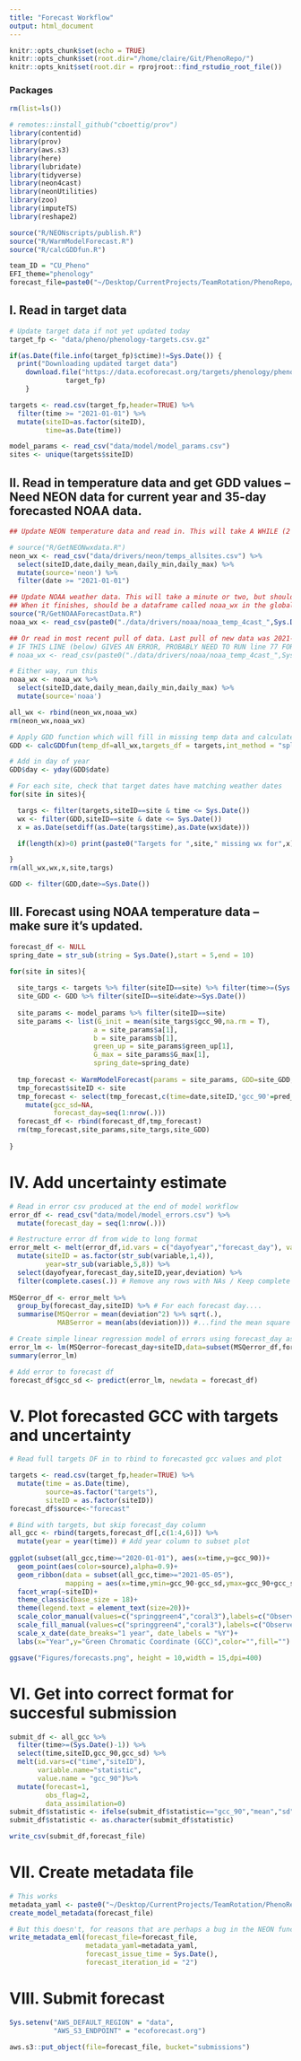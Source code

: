 ```yaml
---
title: "Forecast Workflow"
output: html_document
---
```


```r
knitr::opts_chunk$set(echo = TRUE)
knitr::opts_chunk$set(root.dir="/home/claire/Git/PhenoRepo/")
knitr::opts_knit$set(root.dir = rprojroot::find_rstudio_root_file())
```

### Packages
```r
rm(list=ls())

# remotes::install_github("cboettig/prov")
library(contentid)
library(prov)
library(aws.s3)
library(here)
library(lubridate)
library(tidyverse)
library(neon4cast)
library(neonUtilities)
library(zoo)
library(imputeTS)
library(reshape2)

source("R/NEONscripts/publish.R")
source("R/WarmModelForecast.R")
source("R/calcGDDfun.R")

team_ID = "CU_Pheno" 
EFI_theme="phenology"
forecast_file=paste0("~/Desktop/CurrentProjects/TeamRotation/PhenoRepo/data/forecasts/",EFI_theme,"-",Sys.Date(),"-",team_ID,".csv")
```


## I. Read in target data
```r
# Update target data if not yet updated today 
target_fp <- "data/pheno/phenology-targets.csv.gz"

if(as.Date(file.info(target_fp)$ctime)!=Sys.Date()) {
  print("Downloading updated target data")
    download.file("https://data.ecoforecast.org/targets/phenology/phenology-targets.csv.gz",
              target_fp)
    }

targets <- read.csv(target_fp,header=TRUE) %>% 
  filter(time >= "2021-01-01") %>% 
  mutate(siteID=as.factor(siteID),
         time=as.Date(time))

model_params <- read_csv("data/model/model_params.csv")
sites <- unique(targets$siteID)
```


## II. Read in temperature data and get GDD values -- Need NEON data for current year and 35-day forecasted NOAA data.
```r
## Update NEON temperature data and read in. This will take A WHILE (2 hrs?), so only run this line if you really want to update weather data, otherwise keep it commented out and run the line the reads in the most recent temperature data

# source("R/GetNEONwxdata.R")
neon_wx <- read_csv("data/drivers/neon/temps_allsites.csv") %>%
  select(siteID,date,daily_mean,daily_min,daily_max) %>%
  mutate(source='neon') %>%
  filter(date >= "2021-01-01")

## Update NOAA weather data. This will take a minute or two, but shouldn't take longer
## When it finishes, should be a dataframe called noaa_wx in the global env
source("R/GetNOAAForecastData.R")
noaa_wx <- read_csv(paste0("./data/drivers/noaa/noaa_temp_4cast_",Sys.Date(),".csv"))

## Or read in most recent pull of data. Last pull of new data was 2021-05-09. 
# IF THIS LINE (below) GIVES AN ERROR, PROBABLY NEED TO RUN line 77 FOR NEW DATA
# noaa_wx <- read_csv(paste0("./data/drivers/noaa/noaa_temp_4cast_",Sys.Date(),".csv"))

# Either way, run this
noaa_wx <- noaa_wx %>%
  select(siteID,date,daily_mean,daily_min,daily_max) %>%
  mutate(source='noaa')

all_wx <- rbind(neon_wx,noaa_wx)
rm(neon_wx,noaa_wx)

# Apply GDD function which will fill in missing temp data and calculate GDD values
GDD <- calcGDDfun(temp_df=all_wx,targets_df = targets,int_method = "spline")

# Add in day of year
GDD$day <- yday(GDD$date)

# For each site, check that target dates have matching weather dates
for(site in sites){

  targs <- filter(targets,siteID==site & time <= Sys.Date())
  wx <- filter(GDD,siteID==site & date <= Sys.Date())
  x = as.Date(setdiff(as.Date(targs$time),as.Date(wx$date)))

  if(length(x)>0) print(paste0("Targets for ",site," missing wx for",x))

}
rm(all_wx,wx,x,site,targs)

GDD <- filter(GDD,date>=Sys.Date())
```


## III. Forecast using NOAA temperature data -- make sure it's updated. 
```r
forecast_df <- NULL
spring_date = str_sub(string = Sys.Date(),start = 5,end = 10)

for(site in sites){
  
  site_targs <- targets %>% filter(siteID==site) %>% filter(time>=(Sys.Date()-7))
  site_GDD <- GDD %>% filter(siteID==site&date>=Sys.Date())
  
  site_params <- model_params %>% filter(siteID==site)
  site_params <- list(G_init = mean(site_targs$gcc_90,na.rm = T),
                     a = site_params$a[1],
                     b = site_params$b[1],
                     green_up = site_params$green_up[1],
                     G_max = site_params$G_max[1],
                     spring_date=spring_date)
  
  tmp_forecast <- WarmModelForecast(params = site_params, GDD=site_GDD, targets=site_targs, spring_date = spring_date,cross_validation = FALSE)
  tmp_forecast$siteID <- site
  tmp_forecast <- select(tmp_forecast,c(time=date,siteID,'gcc_90'=pred_gcc_90)) %>% 
    mutate(gcc_sd=NA,
           forecast_day=seq(1:nrow(.))) 
  forecast_df <- rbind(forecast_df,tmp_forecast)
  rm(tmp_forecast,site_params,site_targs,site_GDD)
  
}

```


# IV. Add uncertainty estimate
```r

# Read in error csv produced at the end of model workflow
error_df <- read_csv("data/model/model_errors.csv") %>% 
  mutate(forecast_day = seq(1:nrow(.)))

# Restructure error df from wide to long format
error_melt <- melt(error_df,id.vars = c("dayofyear","forecast_day"), value.name = "deviation") %>% 
  mutate(siteID = as.factor(str_sub(variable,1,4)),
         year=str_sub(variable,5,8)) %>% 
  select(dayofyear,forecast_day,siteID,year,deviation) %>% 
  filter(complete.cases(.)) # Remove any rows with NAs / Keep complete rows
  
MSQerror_df <- error_melt %>% 
  group_by(forecast_day,siteID) %>% # For each forecast day....
  summarise(MSQerror = mean(deviation^2) %>% sqrt(.),
            MABSerror = mean(abs(deviation))) #...find the mean square error of the deviations (y.obs-y.pred)

# Create simple linear regression model of errors using forecast_day as predictor variable
error_lm <- lm(MSQerror~forecast_day+siteID,data=subset(MSQerror_df,forecast_day<=50))
summary(error_lm)

# Add error to forecast df
forecast_df$gcc_sd <- predict(error_lm, newdata = forecast_df)
```


# V. Plot forecasted GCC with targets and uncertainty
```r
# Read full targets DF in to rbind to forecasted gcc values and plot

targets <- read.csv(target_fp,header=TRUE) %>% 
  mutate(time = as.Date(time),
         source=as.factor("targets"),
         siteID = as.factor(siteID))
forecast_df$source<-"forecast"

# Bind with targets, but skip forecast_day column
all_gcc <- rbind(targets,forecast_df[,c(1:4,6)]) %>% 
  mutate(year = year(time)) # Add year column to subset plot
  
ggplot(subset(all_gcc,time>="2020-01-01"), aes(x=time,y=gcc_90))+
  geom_point(aes(color=source),alpha=0.9)+
  geom_ribbon(data = subset(all_gcc,time>="2021-05-05"),
              mapping = aes(x=time,ymin=gcc_90-gcc_sd,ymax=gcc_90+gcc_sd,color=source,fill=source),alpha=0.75)+
  facet_wrap(~siteID)+
  theme_classic(base_size = 18)+
  theme(legend.text = element_text(size=20))+
  scale_color_manual(values=c("springgreen4","coral3"),labels=c("Observed","Forecasted"))+
  scale_fill_manual(values=c("springgreen4","coral3"),labels=c("Observed","Forecasted"))+
  scale_x_date(date_breaks="1 year", date_labels = "%Y")+
  labs(x="Year",y="Green Chromatic Coordinate (GCC)",color="",fill="")

ggsave("Figures/forecasts.png", height = 10,width = 15,dpi=400)
```


# VI. Get into correct format for succesful submission
```r

submit_df <- all_gcc %>% 
  filter(time>=(Sys.Date()-1)) %>% 
  select(time,siteID,gcc_90,gcc_sd) %>% 
  melt(id.vars=c("time","siteID"),
       variable.name="statistic",
       value.name = "gcc_90")%>% 
  mutate(forecast=1,
         obs_flag=2,
         data_assimilation=0)
submit_df$statistic <- ifelse(submit_df$statistic=="gcc_90","mean","sd")
submit_df$statistic <- as.character(submit_df$statistic)

write_csv(submit_df,forecast_file)

```


# VII. Create metadata file
```r

# This works
metadata_yaml <- paste0("~/Desktop/CurrentProjects/TeamRotation/PhenoRepo/data/forecasts/",EFI_theme,"-",Sys.Date(),"-",team_ID,".yml")
create_model_metadata(forecast_file)

# But this doesn't, for reasons that are perhaps a bug in the NEON function code
write_metadata_eml(forecast_file=forecast_file,
                   metadata_yaml=metadata_yaml,
                   forecast_issue_time = Sys.Date(),
                   forecast_iteration_id = "2")

```


# VIII. Submit forecast
```r
Sys.setenv("AWS_DEFAULT_REGION" = "data",
           "AWS_S3_ENDPOINT" = "ecoforecast.org")

aws.s3::put_object(file=forecast_file, bucket="submissions")
```

